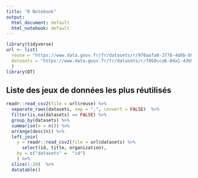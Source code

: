 ```yaml
---
title: "R Notebook"
output:
  html_document: default
  html_notebook: default
---
```


```r
library(tidyverse)
url <- list(
  reuse = "https://www.data.gouv.fr/fr/datasets/r/970aafa0-3778-4d8b-b9d1-de937525e379", 
  datasets = "https://www.data.gouv.fr/fr/datasets/r/f868cca6-8da1-4369-a78d-47463f19a9a3"
  )
library(DT)
```

## Liste des jeux de données les plus réutilisés

```r
readr::read_csv2(file = url$reuse) %>%
  separate_rows(datasets, sep = ",", convert = FALSE)  %>%
  filter(is.na(datasets) == FALSE) %>%
  group_by(datasets) %>%
  summarise(n = n()) %>%
  arrange(desc(n)) %>%
  left_join(
    y = readr::read_csv2(file = url$datasets) %>% 
      select(id, title, organization), 
    by = c("datasets" =  "id")
    ) %>%
  slice(1:20)  %>%
  datatable()
```




